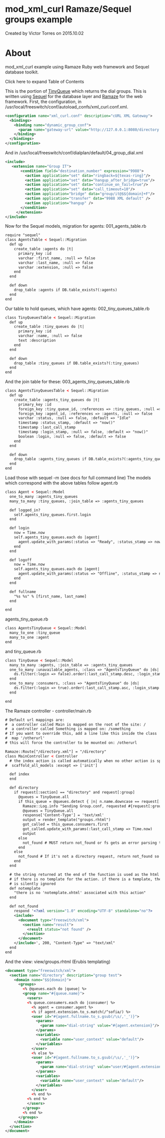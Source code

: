 
# mod_xml_curl Ramaze/Sequel groups example 

 Created by  Victor Torres on 2015.10.02

# About

mod\_xml\_curl example using Ramaze Ruby web framework and Sequel database toolkit.

Click here to expand Table of Contents

This is the portion of [TinyQueue](http://code.rubyists.com/projects/tq) which returns the dial groups. This is written using [Sequel](http://sequel.rubyforge.org/) for the database layer and [Ramaze](http://www.ramaze.net/) for the web framework. First, the configuration, in /usr/local/freeswitch/conf/autoload\_confs/xml\_curl.conf.xml.

```xml
<configuration name="xml_curl.conf" description="cURL XML Gateway">
  <bindings>
    <binding name="dynamic_group_conf">
      <param name="gateway-url" value="http://127.0.0.1:8080/directory.xml" bindings="directory"/>
    </binding>
  </bindings>
</configuration>
```

And in /usr/local/freeswitch/conf/dialplan/default/04\_group\_dial.xml

```xml
<include>
   <extension name="Group IT">
       <condition field="destination_number" expression="9988">
         <action application="set" data="ringback=${texas-ring}"/>
         <action application="set" data="hangup_after_bridge=true"/>
         <action application="set" data="continue_on_fail=true"/>
         <action application="set" data="call_timeout=10"/>
         <action application="bridge" data="group/it@$${domain}+F"/>
         <action application="transfer" data="9988 XML default" />
         <action application="hangup" />
       </condition>
     </extension>
</include>
```

Now for the Sequel models, migration for agents: 001\_agents\_table.rb

```xml
require "sequel"
class AgentsTable < Sequel::Migration
  def up
    create_table :agents do |t|
      primary_key :id
      varchar :first_name, :null => false
      varchar :last_name, :null => false
      varchar :extension, :null => false
    end
  end

  def down
    drop_table :agents if DB.table_exists?(:agents)
  end
end
```

Our table to hold queues, which have agents: 002\_tiny\_queues\_table.rb

```xml
class TinyQueuesTable < Sequel::Migration
  def up
    create_table :tiny_queues do |t|
      primary_key :id
      varchar :name, :null => false
      text :description
    end
  end

  def down
    drop_table :tiny_queues if DB.table_exists?(:tiny_queues)
  end
end
```

And the join table for these: 003\_agents\_tiny\_queues\_table.rb

```xml
class AgentsTinyQueuesTable < Sequel::Migration
  def up
    create_table :agents_tiny_queues do |t|
      primary_key :id
      foreign_key :tiny_queue_id, :references => :tiny_queues, :null => false
      foreign_key :agent_id, :references => :agents, :null => false
      varchar :status, :null => false, :default => "Idle"
      timestamp :status_stamp, :default => "now()"
      timestamp :last_call_stamp
      timestamp :login_stamp, :null => false, :default => "now()"
      boolean :login, :null => false, :default => false
    end
  end

  def down
    drop_table :agents_tiny_queues if DB.table_exists?(:agents_tiny_queues)
  end
end
```

Load those with sequel -m (see docs for full command line) The models which correspond with the above tables follow agent.rb

```xml
class Agent < Sequel::Model
  one_to_many :agents_tiny_queues
  many_to_many :tiny_queues, :join_table => :agents_tiny_queues

  def logged_in?
    self.agents_tiny_queues.first.login
  end

  def login
    now = Time.now
    self.agents_tiny_queues.each do |agent|
      agent.update_with_params(:status => "Ready", :status_stamp => now, :login => true, :login_stamp => now, :last_call_stamp => now)
    end
  end

  def logoff
    now = Time.now
    self.agents_tiny_queues.each do |agent|
      agent.update_with_params(:status => "Offline", :status_stamp => now, :login => false)
    end
  end

  def fullname
    "%s %s" % [first_name, last_name]
  end

end
```

agents\_tiny\_queue.rb

```xml
class AgentsTinyQueue < Sequel::Model
  many_to_one :tiny_queue
  many_to_one :agent
end
```

and tiny\_queue.rb

```xml
class TinyQueue < Sequel::Model
  many_to_many :agents, :join_table => :agents_tiny_queues
  one_to_many :unavailable_agents, :class => "AgentsTinyQueue" do |ds|
    ds.filter(:login => false).order(:last_call_stamp.desc, :login_stamp.asc)
  end
  one_to_many :consumers, :class => "AgentsTinyQueue" do |ds|
    ds.filter(:login => true).order(:last_call_stamp.asc, :login_stamp.asc)
  end

end
```

The Ramaze controller - controller/main.rb

```xml
# Default url mappings are:
#  a controller called Main is mapped on the root of the site: /
#  a controller called Something is mapped on: /something
# If you want to override this, add a line like this inside the class
#  map '/otherurl'
# this will force the controller to be mounted on: /otherurl

Ramaze::Route["/directory.xml"] = "/directory"
class MainController < Controller
  # the index action is called automatically when no other action is specified
#  scaffold_all_models :except => ['init']

  def index
  end

  def directory
    if request[:section] == "directory" and request[:group]
      @queues = TinyQueue.all
      if this_queue = @queues.detect { |n| n.name.downcase == request[:group_name] } # request[:group_name] must match a TinyQueue name
        Ramaze::Log.info "Sending Group.conf, requested #{request[:group_name]} matched #{this_queue}"
        @queues = TinyQueue.all
        response['Content-Type'] = 'text/xml'
        output = render_template("groups.rhtml")
        got_called = this_queue.consumers.first
        got_called.update_with_params(:last_call_stamp => Time.now)
        output
      else
        not_found # MUST return not_found or fs gets an error parsing the empty response as xml
      end
    else
      not_found # If it's not a directory request, return not_found so the static files get looked up as well
    end
  end

  # the string returned at the end of the function is used as the html body
  # if there is no template for the action. if there is a template, the string
  # is silently ignored
  def notemplate
    "there is no 'notemplate.xhtml' associated with this action"
  end

  def not_found
    respond '<?xml version="1.0" encoding="UTF-8" standalone="no"?>
    <include>
      <document type="freeswitch/xml">
        <section name="result">
          <result status="not found" />
        </section>
      </document>
    </include>', 200, "Content-Type" => "text/xml"
  end
end
```

And the view: view/groups.rhtml (Erubis templating)

```xml
<document type="freeswitch/xml">
  <section name="directory" description="group test">
    <domain name="$${domain}">
      <groups>
        <% @queues.each do |queue| %>
        <group name="#{queue.name}">
          <users>
          <% queue.consumers.each do |consumer| %>
            <% agent = consumer.agent %>
            <% if agent.extension.to_s.match(/^sofia/) %>
            <user id="#{agent.fullname.to_s.gsub(/\s/,'_')}">
              <params>
                <param name="dial-string" value="#{agent.extension}"/>
              </params>
              <variables>
                <variable name="user_context" value="default"/>
              </variables>
            </user>
            <% else %>
            <user id="#{agent.fullname.to_s.gsub(/\s/,'_')}">
              <params>
                <param name="dial-string" value="user/#{agent.extension}@$${domain}"/>
              </params>
              <variables>
                <variable name="user_context" value="default"/>
              </variables>
            </user>
            <% end %>
          <% end %>
          </users>
        </group>
        <% end %>
      </groups>
    </domain>
  </section>
</document>
```


